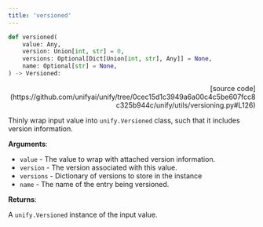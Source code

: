 ```yaml
---
title: 'versioned'
---
```


```python
def versioned(
    value: Any,
    version: Union[int, str] = 0,
    versions: Optional[Dict[Union[int, str], Any]] = None,
    name: Optional[str] = None,
) -> Versioned:
```

<p align="right">[source code](https://github.com/unifyai/unify/tree/0cec15d1c3949a6a00c4c5be607fcc8c325b944c/unify/utils/versioning.py#L126)</p>

Thinly wrap input value into `unify.Versioned` class, such that it includes version
information.

**Arguments**:

- `value` - The value to wrap with attached version information.
- `version` - The version associated with this value.
- `versions` - Dictionary of versions to store in the instance
- `name` - The name of the entry being versioned.



**Returns**:

A `unify.Versioned` instance of the input value.